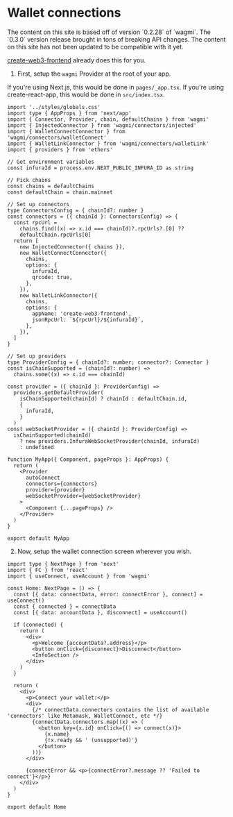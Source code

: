 
# Wallet connections

<Callout>
  The content on this site is based off of version `0.2.28` of `wagmi`. The
  `0.3.0` version release brought in tons of breaking API changes. The content
  on this site has not been updated to be compatible with it yet.
</Callout>

[create-web3-frontend](https://github.com/dhaiwat10/create-web3-frontend) already does this for you.

1. First, setup the `wagmi` Provider at the root of your app.

If you're using Next.js, this would be done in `pages/_app.tsx`. If you're using create-react-app, this would be done in `src/index.tsx`.

```tsx
import '../styles/globals.css'
import type { AppProps } from 'next/app'
import { Connector, Provider, chain, defaultChains } from 'wagmi'
import { InjectedConnector } from 'wagmi/connectors/injected'
import { WalletConnectConnector } from 'wagmi/connectors/walletConnect'
import { WalletLinkConnector } from 'wagmi/connectors/walletLink'
import { providers } from 'ethers'

// Get environment variables
const infuraId = process.env.NEXT_PUBLIC_INFURA_ID as string

// Pick chains
const chains = defaultChains
const defaultChain = chain.mainnet

// Set up connectors
type ConnectorsConfig = { chainId?: number }
const connectors = ({ chainId }: ConnectorsConfig) => {
  const rpcUrl =
    chains.find((x) => x.id === chainId)?.rpcUrls?.[0] ??
    defaultChain.rpcUrls[0]
  return [
    new InjectedConnector({ chains }),
    new WalletConnectConnector({
      chains,
      options: {
        infuraId,
        qrcode: true,
      },
    }),
    new WalletLinkConnector({
      chains,
      options: {
        appName: 'create-web3-frontend',
        jsonRpcUrl: `${rpcUrl}/${infuraId}`,
      },
    }),
  ]
}

// Set up providers
type ProviderConfig = { chainId?: number; connector?: Connector }
const isChainSupported = (chainId?: number) =>
  chains.some((x) => x.id === chainId)

const provider = ({ chainId }: ProviderConfig) =>
  providers.getDefaultProvider(
    isChainSupported(chainId) ? chainId : defaultChain.id,
    {
      infuraId,
    }
  )
const webSocketProvider = ({ chainId }: ProviderConfig) =>
  isChainSupported(chainId)
    ? new providers.InfuraWebSocketProvider(chainId, infuraId)
    : undefined

function MyApp({ Component, pageProps }: AppProps) {
  return (
    <Provider
      autoConnect
      connectors={connectors}
      provider={provider}
      webSocketProvider={webSocketProvider}
    >
      <Component {...pageProps} />
    </Provider>
  )
}

export default MyApp
```

2. Now, setup the wallet connection screen wherever you wish.

```tsx
import type { NextPage } from 'next'
import { FC } from 'react'
import { useConnect, useAccount } from 'wagmi'

const Home: NextPage = () => {
  const [{ data: connectData, error: connectError }, connect] = useConnect()
  const { connected } = connectData
  const [{ data: accountData }, disconnect] = useAccount()

  if (connected) {
    return (
      <div>
        <p>Welcome {accountData?.address}</p>
        <button onClick={disconnect}>Disconnect</button>
        <InfoSection />
      </div>
    )
  }

  return (
    <div>
      <p>Connect your wallet:</p>
      <div>
        {/* connectData.connectors contains the list of available 'connectors' like Metamask, WalletConnect, etc */}
        {connectData.connectors.map((x) => (
          <button key={x.id} onClick={() => connect(x)}>
            {x.name}
            {!x.ready && ' (unsupported)'}
          </button>
        ))}
      </div>

      {connectError && <p>{connectError?.message ?? 'Failed to connect'}</p>}
    </div>
  )
}

export default Home
```
